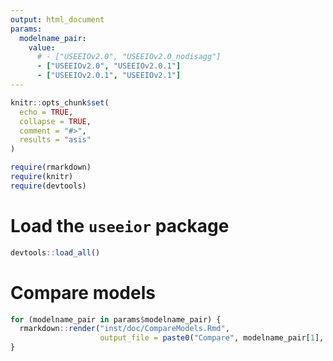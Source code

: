 ```yaml
---
output: html_document
params:
  modelname_pair:
    value:
      # - ["USEEIOv2.0", "USEEIOv2.0_nodisagg"]
      - ["USEEIOv2.0", "USEEIOv2.0.1"]
      - ["USEEIOv2.0.1", "USEEIOv2.1"]
---
```


```r
knitr::opts_chunk$set(
  echo = TRUE,
  collapse = TRUE,
  comment = "#>",
  results = "asis"
)

require(rmarkdown)
require(knitr)
require(devtools)
```

# Load the `useeior` package
```r
devtools::load_all()
```
# Compare models
```r
for (modelname_pair in params$modelname_pair) {
  rmarkdown::render("inst/doc/CompareModels.Rmd",
                    output_file = paste0("Compare", modelname_pair[1], "&", modelname_pair[2], ".html"))
}
```
